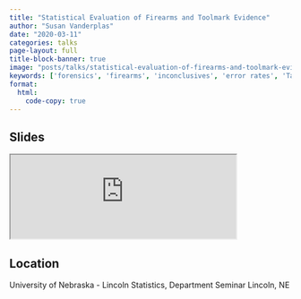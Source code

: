 ```yaml
---
title: "Statistical Evaluation of Firearms and Toolmark Evidence"
author: "Susan Vanderplas"
date: "2020-03-11"
categories: talks
page-layout: full
title-block-banner: true
image: "posts/talks/statistical-evaluation-of-firearms-and-toolmark-evidence.png"
keywords: ['forensics', 'firearms', 'inconclusives', 'error rates', 'Talk']
format:
  html:
    code-copy: true
---
```

 
## Slides

<iframe src='https://srvanderplas.github.io/2020-Presentations/03-UNL-Forensics/' height='auto' width='80%'>
                        </iframe>
## Location
University of Nebraska - Lincoln
Statistics, Department Seminar
Lincoln, NE
